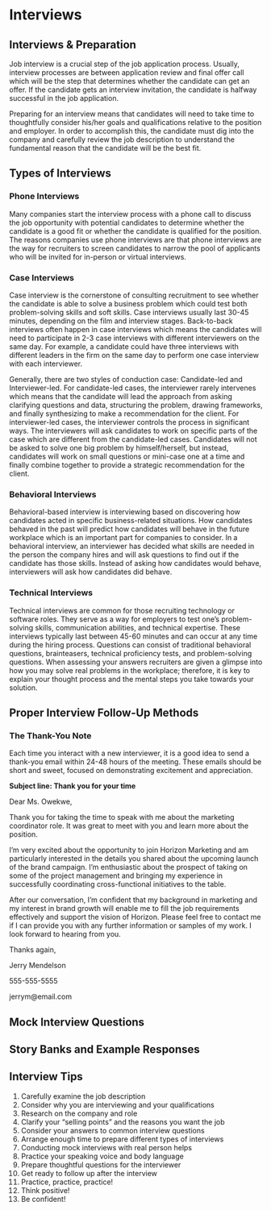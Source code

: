 # Interviews
## Interviews & Preparation
Job interview is a crucial step of the job application process. Usually, interview processes are between application review and final offer call which will be the step that determines whether the candidate can get an offer. If the candidate gets an interview invitation, the candidate is halfway successful in the job application.

Preparing for an interview means that candidates will need to take time to thoughtfully consider his/her goals and qualifications relative to the position and employer. In order to accomplish this, the candidate must dig into the company and carefully review the job description to understand the fundamental reason that the candidate will be the best fit. 

## Types of Interviews
### Phone Interviews
Many companies start the interview process with a phone call to discuss the job opportunity with potential candidates to determine whether the candidate is a good fit or whether the candidate is qualified for the position. The reasons companies use phone interviews are that phone interviews are the way for recruiters to screen candidates to narrow the pool of applicants who will be invited for in-person or virtual interviews.

### Case Interviews
Case interview is the cornerstone of consulting recruitment  to see whether the candidate is able to solve a business problem which could test both problem-solving skills and soft skills. Case interviews usually last 30-45 minutes, depending on the film and interview stages. Back-to-back interviews often happen in case interviews which means the candidates will need to participate in 2-3 case interviews with different interviewers on the same day. For example, a candidate could have three interviews with different leaders in the firm on the same day to perform one case interview with each interviewer.

Generally, there are two styles of conduction case: Candidate-led and Interviewer-led. For candidate-led cases, the interviewer rarely intervenes which means that the candidate will lead the approach from asking clarifying questions and data, structuring the problem, drawing frameworks, and finally synthesizing to make a recommendation for the client. For interviewer-led cases, the interviewer controls the process in significant ways. The interviewers will ask candidates to work on specific parts of the case which are different from the candidate-led cases. Candidates will not be asked to solve one big problem by himself/herself, but instead, candidates will work on small questions or mini-case one at a time and finally combine together to provide a strategic recommendation for the client. 

### Behavioral Interviews
Behavioral-based interview is interviewing based on discovering how candidates acted in specific business-related situations. How candidates behaved in the past will predict how candidates will behave in the future workplace which is an important part for companies to consider. In a behavioral interview, an interviewer has decided what skills are needed in the person the company hires and will ask questions to find out if the candidate has those skills. Instead of asking how candidates would behave, interviewers will ask how candidates did behave.

### Technical Interviews
Technical interviews are common for those recruiting technology or software roles. They serve as a way for employers to test one’s problem-solving skills, communication abilities, and technical expertise. These interviews typically last between 45-60 minutes and can occur at any time during the hiring process. Questions can consist of traditional behavioral questions, brainteasers, technical proficiency tests, and problem-solving questions. When assessing your answers recruiters are given a glimpse into how you may solve real problems in the workplace; therefore, it is key to explain your thought process and the mental steps you take towards your solution. 

## Proper Interview Follow-Up Methods
### The Thank-You Note
Each time you interact with a new interviewer, it is a good idea to send a thank-you email within 24-48 hours of the meeting. These emails should be short and sweet, focused on demonstrating excitement and appreciation.

**Subject line: Thank you for your time**

Dear Ms. Owekwe,

Thank you for taking the time to speak with me about the marketing coordinator role. It was great to meet with you and learn more about the position.

I’m very excited about the opportunity to join Horizon Marketing and am particularly interested in the details you shared about the upcoming launch of the brand campaign. I’m enthusiastic about the prospect of taking on some of the project management and bringing my experience in successfully coordinating cross-functional initiatives to the table.

After our conversation, I’m confident that my background in marketing and my interest in brand growth will enable me to fill the job requirements effectively and support the vision of Horizon. Please feel free to contact me if I can provide you with any further information or samples of my work. I look forward to hearing from you.

Thanks again,

Jerry Mendelson

555-555-5555

jerrym@email.com

## Mock Interview Questions

## Story Banks and Example Responses

## Interview Tips

1. Carefully examine the job description
2. Consider why you are interviewing and your qualifications
3. Research on the company and role
4. Clarify your "selling points" and the reasons you want the job
5. Consider your answers to common interview questions
6. Arrange enough time to prepare different types of interviews
7. Conducting mock interviews with real person helps
8. Practice your speaking voice and body language
9. Prepare thoughtful questions for the interviewer
10. Get ready to follow up after the interview
11. Practice, practice, practice!
12. Think positive!
13. Be confident!

